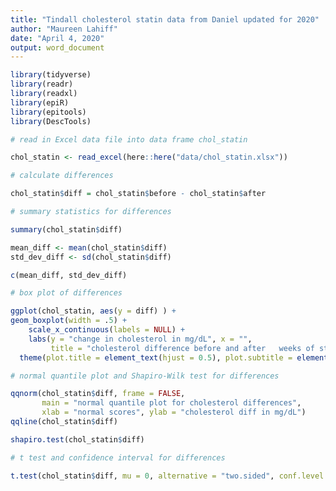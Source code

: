 ```yaml
---
title: "Tindall cholesterol statin data from Daniel updated for 2020"
author: "Maureen Lahiff"
date: "April 4, 2020"
output: word_document
---
```

```r
library(tidyverse)
library(readr)
library(readxl)
library(epiR)
library(epitools)
library(DescTools)

# read in Excel data file into data frame chol_statin

chol_statin <- read_excel(here::here("data/chol_statin.xlsx"))
```

```r
# calculate differences

chol_statin$diff = chol_statin$before - chol_statin$after
```

```r
# summary statistics for differences

summary(chol_statin$diff)

mean_diff <- mean(chol_statin$diff)
std_dev_diff <- sd(chol_statin$diff)

c(mean_diff, std_dev_diff)
```

```r
# box plot of differences

ggplot(chol_statin, aes(y = diff) ) +
geom_boxplot(width = .5) +
    scale_x_continuous(labels = NULL) +
    labs(y = "change in cholesterol in mg/dL", x = "",    
         title = "cholesterol difference before and after   weeks of statin drugs", subtitle = "Tindall data from Daniel, n = 107" ) +
  theme(plot.title = element_text(hjust = 0.5), plot.subtitle = element_text(hjust = 0.5) ) 
```

```r
# normal quantile plot and Shapiro-Wilk test for differences

qqnorm(chol_statin$diff, frame = FALSE,
       main = "normal quantile plot for cholesterol differences",
       xlab = "normal scores", ylab = "cholesterol diff in mg/dL")
qqline(chol_statin$diff)

shapiro.test(chol_statin$diff)  
```

```r
# t test and confidence interval for differences

t.test(chol_statin$diff, mu = 0, alternative = "two.sided", conf.level = .95)
```